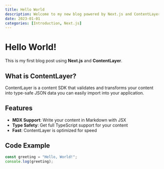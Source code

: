 ```yaml
---
title: Hello World
description: Welcome to my new blog powered by Next.js and ContentLayer
date: 2023-01-01
categories: [Introduction, Next.js]
---
```


# Hello World!

This is my first blog post using **Next.js** and **ContentLayer**. 

## What is ContentLayer?

ContentLayer is a content SDK that validates and transforms your content into type-safe JSON data you can easily import into your application.

## Features

- **MDX Support**: Write your content in Markdown with JSX
- **Type Safety**: Get full TypeScript support for your content
- **Fast**: ContentLayer is optimized for speed

## Code Example

```javascript
const greeting = "Hello, World!";
console.log(greeting);
